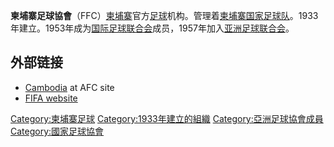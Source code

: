 {{國家足協
| Logo                  = Football Federation of Cambodia.png
| Founded               = 1933年
| FIFA affiliation      = 1954年
| Region                = [[亞洲足球聯盟|AFC]]
| Region affiliation    = 1954年
| Subregion             = [[東南亞足球協會|AFF]]
| Subregion affiliation = 1998年
| President             = Sokha Sao
| Website               = http://www.ffcambodia.com/
}}
'''柬埔寨足球協會'''（FFC）[[柬埔寨|柬埔寨]]官方[[足球|足球]]机构。管理着[[柬埔寨国家足球队|柬埔寨国家足球队]]。1933年建立。1953年成为[[国际足球联合会|国际足球联合会]]成员，1957年加入[[亚洲足球联合会|亚洲足球联合会]]。

==外部链接==
* [http://www.the-afc.com/en/inside-afc/member-associations/816-member-associations/9-football-federation-of-cambodia Cambodia] at AFC site
* [http://www.fifa.com/associations/association=cam/index.html FIFA website] {{Wayback|url=http://www.fifa.com/associations/association=cam/index.html |date=20131207150847 }}

{{AFC associations}}

{{足球小作品}}

[[Category:柬埔寨足球|Category:柬埔寨足球]]
[[Category:1933年建立的組織|Category:1933年建立的組織]]
[[Category:亞洲足球協會成員|Category:亞洲足球協會成員]]
[[Category:國家足球協會|Category:國家足球協會]]